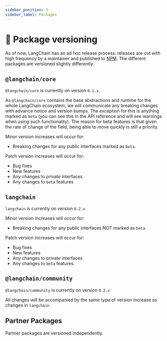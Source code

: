 ```yaml
---
sidebar_position: 3
sidebar_label: Packages
---
```


# 📕 Package versioning

As of now, LangChain has an ad hoc release process: releases are cut with high frequency by
a maintainer and published to [NPM](https://www.npmjs.com/).
The different packages are versioned slightly differently.

## `@langchain/core`

`@langchain/core` is currently on version `0.1.x`.

As `@langchain/core` contains the base abstractions and runtime for the whole LangChain ecosystem, we will communicate any breaking changes with advance notice and version bumps.
The exception for this is anything marked as `beta` (you can see this in the API reference and will see warnings when using such functionality).
The reason for beta features is that given the rate of change of the field, being able to move quickly is still a priority.

Minor version increases will occur for:

- Breaking changes for any public interfaces marked as `beta`.

Patch version increases will occur for:

- Bug fixes
- New features
- Any changes to private interfaces
- Any changes to `beta` features

## `langchain`

`langchain` is currently on version `0.2.x`

Minor version increases will occur for:

- Breaking changes for any public interfaces NOT marked as `beta`.

Patch version increases will occur for:

- Bug fixes
- New features
- Any changes to private interfaces
- Any changes to `beta` features.

## `@langchain/community`

`@langchain/community` is currently on version `0.2.x`

All changes will be accompanied by the same type of version increase as changes in `langchain`.

## Partner Packages

Partner packages are versioned independently.
